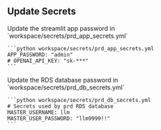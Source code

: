 ## Update Secrets

<Steps>
  <Step title="Streamlit App Password">
    Update the streamlit app password in  `workspace/secrets/prd_app_secrets.yml`

    ```python workspace/secrets/prd_app_secrets.yml
    APP_PASSWORD: "admin"
    # OPENAI_API_KEY: "sk-***"
    ```

  </Step>
  <Step title="RDS database password">
    Update the RDS database password in `workspace/secrets/prd_db_secrets.yml`

    ```python workspace/secrets/prd_db_secrets.yml
    # Secrets used by prd RDS database
    MASTER_USERNAME: llm
    MASTER_USER_PASSWORD: "llm9999!!"
    ```

  </Step>
</Steps>
